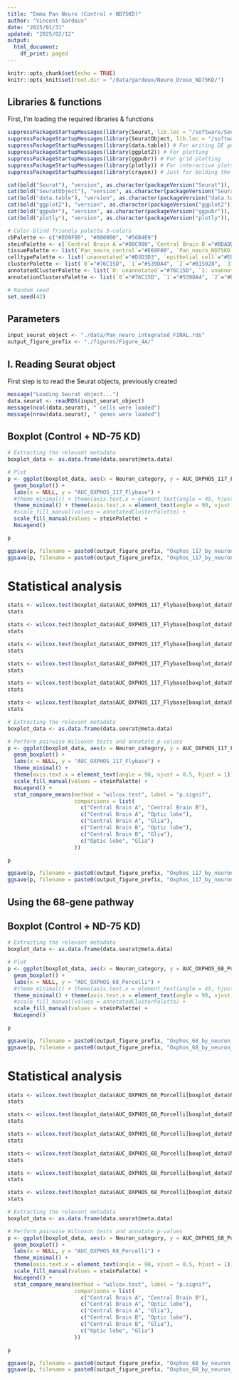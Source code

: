 ```yaml
---
title: "Emma Pan Neuro (Control + ND75KD)"
author: "Vincent Gardeux"
date: "2025/01/31"
updated: "2025/02/12"
output:
  html_document:
    df_print: paged
---
```


  
```r
knitr::opts_chunk$set(echo = TRUE)
knitr::opts_knit$set(root.dir = "/data/gardeux/Neuro_Droso_ND75KD/")
```

## Libraries & functions

First, I'm loading the required libraries & functions

```r
suppressPackageStartupMessages(library(Seurat, lib.loc = "/software/Seuratv4/lib/")) # Seurat v4.4.0, library for single-cell analysis
suppressPackageStartupMessages(library(SeuratObject, lib.loc = "/software/Seuratv4/lib/")) # For compatibility purpose
suppressPackageStartupMessages(library(data.table)) # For writing DE gene file
suppressPackageStartupMessages(library(ggplot2)) # For plotting
suppressPackageStartupMessages(library(ggpubr)) # For grid plotting
suppressPackageStartupMessages(library(plotly)) # For interactive plots
suppressPackageStartupMessages(library(crayon)) # Just for bolding the console output :D

cat(bold("Seurat"), "version", as.character(packageVersion("Seurat")), "\n")
cat(bold("SeuratObject"), "version", as.character(packageVersion("SeuratObject")), "\n")
cat(bold("data.table"), "version", as.character(packageVersion("data.table")), "\n")
cat(bold("ggplot2"), "version", as.character(packageVersion("ggplot2")), "\n")
cat(bold("ggpubr"), "version", as.character(packageVersion("ggpubr")), "\n")
cat(bold("plotly"), "version", as.character(packageVersion("plotly")), "\n")

# Color-blind friendly palette 3-colors
cbPalette <- c("#E69F00", "#000000", "#56B4E9")
steinPalette <- c(`Central Brain A`="#80C980",`Central Brain B`="#BDADD4",`Optic lobe`="#376CB0",`Glia`="#FBBF85",`Other`="#F0027E")
tissuePalette <- list(`Pan_neuro_control`="#E69F00", `Pan_neuro_ND75KD`="#56B4E9")
celltypePalette <- list(`unannotated`="#D3D3D3", `epithelial cell`="#E0AC69", `skeletal muscle of head`="#895129", `cone cell`="#FFFFB7", `outer photoreceptor cell`="#FFF060", `photoreceptor cell`="#F2DB00", `photoreceptor-like cell`="#F0C200", `adult optic chiasma glial cell`="#d896ff", `adult brain cell body glial cell`="#efbbff", `adult brain perineurial glial cell`="#BCBDDC", `adult lamina epithelial/marginal glial cell`="#9E9AC8", `adult reticular neuropil associated glial cell`="#756BB1", `optic lobe associated cortex glial cell`="#54278F", `cholinergic neuron`="#E41A1C", `gabaergic neuron`="#377EB8", `glutamatergic neuron`="#4DAF4A", `dopaminergic neuron`="#984EA3", `serotonergic neuron`="#FF7F00", `OPN neuron`="#A6CEE3", `columnar neuron T1`="#DEEBF7", `T neuron T3`="#9ECAE1", `T neuron T4/T5`="#3182BD", `distal medullary amacrine neuron Dm3`="#c6e6ba", `distal medullary amacrine neuron Dm8`="#A1D99B", `distal medullary amacrine neuron Dm9`="#31A354", `proximal medullary amacrine neuron Pm4`="#006D2C", `centrifugal neuron C2`="#7FC97F", `centrifugal neuron C3`="#BEAED4", `medullary intrinsic neuron Mi1`="#d8d5eb", `medullary intrinsic neuron Mi4`="#BCBDDC", `medullary intrinsic neuron Mi15`="#756BB1", `transmedullary neuron Tm1`="#b4dee9", `transmedullary neuron Tm2`="#bfdfe7", `transmedullary neuron Tm9`="#7eb5c4", `transmedullary neuron Tm20`="#9fcad5", `transmedullary Y neuron TmY14`="#5da1b3", `transmedullary Y neuron TmY5a`="#3c8ca2", `transmedullary Y neuron TmY8`="#1a7790", `tm5ab`="#014636", `lamina monopolar neuron L1 + L2`="#FDD3A0", `lamina monopolar neuron L3`="#FDBE85", `lamina monopolar neuron L4`="#FD8D3C", `lamina monopolar neuron L5`="#E6550D", `lamina wide-field 2 neuron`="#A63603", `lobular columnar neuron LC12`="#BC80BD", `olfactory receptor neuron`="#CCEBC5", `Poxn neuron`="#FFED6F", `hemocyte`="#999999", `kenyon cell`="#B3E2CD", `gamma kenyon cell`="#FDCDAC", `pigment cell`="#EE82EE")
clusterPalette <- list(`0`="#76C15D", `1`="#539DA4", `2`="#B15928", `3`="#78B69A", `4`="#46A93A", `5`="#EA4041", `6`="#E42123", `7`="#A5D880", `8`="#FDB35B", `9`="#F29A94", `10`="#449F35", `11`="#F98F8F", `12`="#2F83AF", `13`="#A6CEE3", `14`="#84B8D7", `15`="#85C969", `16`="#DBA08D", `17`="#C09B79", `18`="#F68724", `19`="#9CCF90", `20`="#2078B4", `21`="#5D9E43", `22`="#E7392B", `23`="#6D4199", `24`="#E73132", `25`="#E42521", `26`="#F89F5F", `27`="#37A22F", `28`="#8AC395", `29`="#D99B86", `30`="#63A3CB", `31`="#9774B6", `32`="#418EC0", `33`="#CEADC2", `34`="#4190AA", `35`="#F6807F", `36`="#A79C6B", `37`="#F1764A", `38`="#5298C5", `39`="#95D074", `40`="#F37070", `41`="#A48999", `42`="#8F9D5E", `43`="#EEE999", `44`="#AEDC8A", `45`="#FE8B16", `46`="#66A99F", `47`="#EF8D3E", `48`="#56B146", `49`="#FE9324", `50`="#BA9FCC", `51`="#FE8408", `52`="#FEFD97", `53`="#F06060", `54`="#E89458", `55`="#EE6240", `56`="#EB4D36", `57`="#FE9B31", `58`="#769D50", `59`="#7F5999", `60`="#66B952", `61`="#FC8109", `62`="#95C3DD", `63`="#73AED1", `64`="#DBD199", `65`="#C6AED3", `66`="#D5A7A8", `67`="#E29A73", `68`="#8B65AE", `69`="#3183BA", `70`="#AF91C5", `71`="#FBB369", `72`="#FDA33F", `73`="#C9B999", `74`="#FDAB4D", `75`="#7F57A7", `76`="#A382BD", `77`="#927199", `78`="#F48B54", `79`="#E1BF6D", `80`="#FDBB68", `81`="#ED5051", `82`="#F4E889", `83`="#D7AB5F", `84`="#C48243", `85`="#7348A0", `86`="#EAD47B", `87`="#B7A199", `88`="#CD9651", `89`="#BA6D35")
annotatedClusterPalette <- list(`0: unannotated`="#76C15D", `1: unannotated`="#539DA4", `2: unannotated`="#B15928", `3: glutamatergic neuron`="#78B69A", `4: unannotated`="#46A93A", `5: unannotated`="#EA4041", `6: epithelial cell`="#E42123", `7: transmedullary Y neuron TmY8`="#A5D880", `8: cone cell`="#FDB35B", `9: photoreceptor cell`="#F29A94", `10: photoreceptor cell`="#449F35", `11: cone cell`="#F98F8F", `12: cholinergic neuron`="#2F83AF", `13: skeletal muscle of head`="#A6CEE3", `14: gabaergic neuron`="#84B8D7", `15: unannotated`="#85C969", `16: medullary intrinsic neuron Mi4`="#DBA08D", `17: unannotated`="#C09B79", `18: outer photoreceptor cell`="#F68724", `19: epithelial cell`="#9CCF90", `20: skeletal muscle of head`="#2078B4", `21: gabaergic neuron`="#5D9E43", `22: unannotated`="#E7392B", `23: unannotated`="#6D4199", `24: cone cell`="#E73132", `25: T neuron T4/T5`="#E42521", `26: OPN neuron`="#F89F5F", `27: kenyon cell`="#37A22F", `28: outer photoreceptor cell`="#8AC395", `29: olfactory receptor neuron`="#D99B86", `30: unannotated`="#63A3CB", `31: unannotated`="#9774B6", `32: gamma kenyon cell`="#418EC0", `33: unannotated`="#CEADC2", `34: distal medullary amacrine neuron Dm3`="#4190AA", `35: serotonergic neuron`="#F6807F", `36: lamina monopolar neuron L1 + L2`="#A79C6B", `37: adult reticular neuropil associated glial cell`="#F1764A", `38: epithelial cell`="#5298C5", `39: adult optic chiasma glial cell`="#95D074", `40: unannotated`="#F37070", `41: epithelial cell`="#A48999", `42: tm5ab`="#8F9D5E", `43: unannotated`="#EEE999", `44: T neuron T3`="#AEDC8A", `45: unannotated`="#FE8B16", `46: unannotated`="#66A99F", `47: pigment cell`="#EF8D3E", `48: epithelial cell`="#56B146", `49: lobular columnar neuron LC12`="#FE9324", `50: centrifugal neuron C2`="#BA9FCC", `51: Poxn neuron`="#FE8408", `52: transmedullary Y neuron TmY5a`="#FEFD97", `53: lamina monopolar neuron L4`="#F06060", `54: photoreceptor-like cell`="#E89458", `55: lamina wide-field 2 neuron`="#EE6240", `56: columnar neuron T1`="#EB4D36", `57: adult brain cell body glial cell`="#FE9B31", `58: dopaminergic neuron`="#769D50", `59: lamina monopolar neuron L3`="#7F5999", `60: transmedullary neuron Tm1`="#66B952", `61: medullary intrinsic neuron Mi1`="#FC8109", `62: medullary intrinsic neuron Mi4`="#95C3DD", `63: transmedullary neuron Tm9`="#73AED1", `64: adult brain perineurial glial cell`="#DBD199", `65: skeletal muscle of head`="#C6AED3", `66: adult lamina epithelial/marginal glial cell`="#D5A7A8", `67: transmedullary neuron Tm20`="#E29A73", `68: hemocyte`="#8B65AE", `69: adult optic chiasma glial cell`="#3183BA", `70: unannotated`="#AF91C5", `71: transmedullary neuron Tm2`="#FBB369", `72: lamina monopolar neuron L5`="#FDA33F", `73: glutamatergic neuron`="#C9B999", `74: epithelial cell`="#FDAB4D", `75: cholinergic neuron`="#7F57A7", `76: centrifugal neuron C3`="#A382BD", `77: unannotated`="#927199", `78: distal medullary amacrine neuron Dm9`="#F48B54", `79: distal medullary amacrine neuron Dm8`="#E1BF6D", `80: medullary intrinsic neuron Mi15`="#FDBB68", `81: proximal medullary amacrine neuron Pm4`="#ED5051", `82: optic lobe associated cortex glial cell`="#F4E889", `83: unannotated`="#D7AB5F", `84: OPN neuron`="#C48243", `85: unannotated`="#7348A0", `86: unannotated`="#EAD47B", `87: unannotated`="#B7A199", `88: unannotated`="#CD9651", `89: transmedullary Y neuron TmY14`="#BA6D35")
annotationClustersPalette <- list(`0`="#76C15D", `1`="#539DA4", `2`="#B15928", `glutamatergic neuron`="#78B69A", `4`="#46A93A", `5`="#EA4041", `epithelial cell`="#E42123", `transmedullary Y neuron TmY8`="#A5D880", `cone cell`="#FDB35B", `photoreceptor cell`="#F29A94", `photoreceptor cell`="#449F35", `cone cell`="#F98F8F", `cholinergic neuron`="#2F83AF", `skeletal muscle of head`="#A6CEE3", `gabaergic neuron`="#84B8D7", `15`="#85C969", `medullary intrinsic neuron Mi4`="#DBA08D", `17`="#C09B79", `outer photoreceptor cell`="#F68724", `epithelial cell`="#9CCF90", `skeletal muscle of head`="#2078B4", `gabaergic neuron`="#5D9E43", `22`="#E7392B", `23`="#6D4199", `cone cell`="#E73132", `T neuron T4/T5`="#E42521", `OPN neuron`="#F89F5F", `kenyon cell`="#37A22F", `outer photoreceptor cell`="#8AC395", `olfactory receptor neuron`="#D99B86", `30`="#63A3CB", `31`="#9774B6", `gamma kenyon cell`="#418EC0", `33`="#CEADC2", `distal medullary amacrine neuron Dm3`="#4190AA", `serotonergic neuron`="#F6807F", `lamina monopolar neuron L1 + L2`="#A79C6B", `adult reticular neuropil associated glial cell`="#F1764A", `epithelial cell`="#5298C5", `adult optic chiasma glial cell`="#95D074", `40`="#F37070", `epithelial cell`="#A48999", `tm5ab`="#8F9D5E", `43`="#EEE999", `T neuron T3`="#AEDC8A", `45`="#FE8B16", `46`="#66A99F", `pigment cell`="#EF8D3E", `epithelial cell`="#56B146", `lobular columnar neuron LC12`="#FE9324", `centrifugal neuron C2`="#BA9FCC", `Poxn neuron`="#FE8408", `transmedullary Y neuron TmY5a`="#FEFD97", `lamina monopolar neuron L4`="#F06060", `photoreceptor-like cell`="#E89458", `lamina wide-field 2 neuron`="#EE6240", `columnar neuron T1`="#EB4D36", `adult brain cell body glial cell`="#FE9B31", `dopaminergic neuron`="#769D50", `lamina monopolar neuron L3`="#7F5999", `transmedullary neuron Tm1`="#66B952", `medullary intrinsic neuron Mi1`="#FC8109", `medullary intrinsic neuron Mi4`="#95C3DD", `transmedullary neuron Tm9`="#73AED1", `adult brain perineurial glial cell`="#DBD199", `skeletal muscle of head`="#C6AED3", `adult lamina epithelial/marginal glial cell`="#D5A7A8", `transmedullary neuron Tm20`="#E29A73", `hemocyte`="#8B65AE", `adult optic chiasma glial cell`="#3183BA", `70`="#AF91C5", `transmedullary neuron Tm2`="#FBB369", `lamina monopolar neuron L5`="#FDA33F", `glutamatergic neuron`="#C9B999", `epithelial cell`="#FDAB4D", `cholinergic neuron`="#7F57A7", `centrifugal neuron C3`="#A382BD", `77`="#927199", `distal medullary amacrine neuron Dm9`="#F48B54", `distal medullary amacrine neuron Dm8`="#E1BF6D", `medullary intrinsic neuron Mi15`="#FDBB68", `proximal medullary amacrine neuron Pm4`="#ED5051", `optic lobe associated cortex glial cell`="#F4E889", `83`="#D7AB5F", `OPN neuron`="#C48243", `85`="#7348A0", `86`="#EAD47B", `87`="#B7A199", `88`="#CD9651", `transmedullary Y neuron TmY14`="#BA6D35")

# Random seed
set.seed(42)
```

## Parameters

```r
input_seurat_object <- "./data/Pan_neuro_integrated_FINAL.rds"
output_figure_prefix <- "./figures/Figure_4A/"
```

## I. Reading Seurat object

First step is to read the Seurat objects, previously created

```r
message("Loading Seurat object...")
data.seurat <- readRDS(input_seurat_object)
message(ncol(data.seurat), " cells were loaded")
message(nrow(data.seurat), " genes were loaded")
```

## Boxplot (Control + ND-75 KD)

```r
# Extracting the relevant metadata
boxplot_data <- as.data.frame(data.seurat@meta.data)

# Plot
p <- ggplot(boxplot_data, aes(x = Neuron_category, y = AUC_OXPHOS_117_Flybase, fill = Neuron_category)) +
  geom_boxplot() +
  labs(x = NULL, y = "AUC_OXPHOS_117_Flybase") +
  #theme_minimal() + theme(axis.text.x = element_text(angle = 45, hjust = 1)) +
  theme_minimal() + theme(axis.text.x = element_text(angle = 90, vjust = 0.5, hjust=1)) +
  #scale_fill_manual(values = annotatedClusterPalette) +
  scale_fill_manual(values = steinPalette) +
  NoLegend()

p
```

```r
ggsave(p, filename = paste0(output_figure_prefix, "Oxphos_117_by_neuron_category.pdf"), width = 2, height = 5, bg = "white")
ggsave(p, filename = paste0(output_figure_prefix, "Oxphos_117_by_neuron_category.png"), width = 2, height = 5, dpi = 1000, bg = 'white')
```

# Statistical analysis

```r
stats <- wilcox.test(boxplot_data$AUC_OXPHOS_117_Flybase[boxplot_data$Neuron_category == "Central Brain A"], boxplot_data$AUC_OXPHOS_117_Flybase[boxplot_data$Neuron_category == "Central Brain B"])
stats
```

```r
stats <- wilcox.test(boxplot_data$AUC_OXPHOS_117_Flybase[boxplot_data$Neuron_category == "Central Brain A"], boxplot_data$AUC_OXPHOS_117_Flybase[boxplot_data$Neuron_category == "Optic lobe"])
stats
```

```r
stats <- wilcox.test(boxplot_data$AUC_OXPHOS_117_Flybase[boxplot_data$Neuron_category == "Central Brain A"], boxplot_data$AUC_OXPHOS_117_Flybase[boxplot_data$Neuron_category == "Glia"])
stats
```

```r
stats <- wilcox.test(boxplot_data$AUC_OXPHOS_117_Flybase[boxplot_data$Neuron_category == "Central Brain B"], boxplot_data$AUC_OXPHOS_117_Flybase[boxplot_data$Neuron_category == "Optic lobe"])
stats
```

```r
stats <- wilcox.test(boxplot_data$AUC_OXPHOS_117_Flybase[boxplot_data$Neuron_category == "Central Brain B"], boxplot_data$AUC_OXPHOS_117_Flybase[boxplot_data$Neuron_category == "Glia"])
stats
```

```r
stats <- wilcox.test(boxplot_data$AUC_OXPHOS_117_Flybase[boxplot_data$Neuron_category == "Optic lobe"], boxplot_data$AUC_OXPHOS_117_Flybase[boxplot_data$Neuron_category == "Glia"])
stats
```

```r
# Extracting the relevant metadata
boxplot_data <- as.data.frame(data.seurat@meta.data)

# Perform pairwise Wilcoxon tests and annotate p-values
p <- ggplot(boxplot_data, aes(x = Neuron_category, y = AUC_OXPHOS_117_Flybase, fill = Neuron_category)) +
  geom_boxplot() +
  labs(x = NULL, y = "AUC_OXPHOS_117_Flybase") +
  theme_minimal() +
  theme(axis.text.x = element_text(angle = 90, vjust = 0.5, hjust = 1)) +
  scale_fill_manual(values = steinPalette) +
  NoLegend() +
  stat_compare_means(method = "wilcox.test", label = "p.signif", 
                     comparisons = list(
                       c("Central Brain A", "Central Brain B"),
                       c("Central Brain A", "Optic lobe"),
                       c("Central Brain A", "Glia"),
                       c("Central Brain B", "Optic lobe"),
                       c("Central Brain B", "Glia"),
                       c("Optic lobe", "Glia")
                     ))

p
```

```r
ggsave(p, filename = paste0(output_figure_prefix, "Oxphos_117_by_neuron_category_with_signif.pdf"), width = 3, height = 8, bg = "white")
ggsave(p, filename = paste0(output_figure_prefix, "Oxphos_117_by_neuron_category_with_signif.png"), width = 3, height = 8, dpi = 1000, bg = 'white')
```

## Using the 68-gene pathway

## Boxplot (Control + ND-75 KD)

```r
# Extracting the relevant metadata
boxplot_data <- as.data.frame(data.seurat@meta.data)

# Plot
p <- ggplot(boxplot_data, aes(x = Neuron_category, y = AUC_OXPHOS_68_Porcelli, fill = Neuron_category)) +
  geom_boxplot() +
  labs(x = NULL, y = "AUC_OXPHOS_68_Porcelli") +
  #theme_minimal() + theme(axis.text.x = element_text(angle = 45, hjust = 1)) +
  theme_minimal() + theme(axis.text.x = element_text(angle = 90, vjust = 0.5, hjust=1)) +
  #scale_fill_manual(values = annotatedClusterPalette) +
  scale_fill_manual(values = steinPalette) +
  NoLegend()

p
```

```r
ggsave(p, filename = paste0(output_figure_prefix, "Oxphos_68_by_neuron_category.pdf"), width = 2, height = 5, bg = "white")
ggsave(p, filename = paste0(output_figure_prefix, "Oxphos_68_by_neuron_category.png"), width = 2, height = 5, dpi = 1000, bg = 'white')
```

# Statistical analysis

```r
stats <- wilcox.test(boxplot_data$AUC_OXPHOS_68_Porcelli[boxplot_data$Neuron_category == "Central Brain A"], boxplot_data$AUC_OXPHOS_68_Porcelli[boxplot_data$Neuron_category == "Central Brain B"])
stats
```

```r
stats <- wilcox.test(boxplot_data$AUC_OXPHOS_68_Porcelli[boxplot_data$Neuron_category == "Central Brain A"], boxplot_data$AUC_OXPHOS_68_Porcelli[boxplot_data$Neuron_category == "Optic lobe"])
stats
```

```r
stats <- wilcox.test(boxplot_data$AUC_OXPHOS_68_Porcelli[boxplot_data$Neuron_category == "Central Brain A"], boxplot_data$AUC_OXPHOS_68_Porcelli[boxplot_data$Neuron_category == "Glia"])
stats
```

```r
stats <- wilcox.test(boxplot_data$AUC_OXPHOS_68_Porcelli[boxplot_data$Neuron_category == "Central Brain B"], boxplot_data$AUC_OXPHOS_68_Porcelli[boxplot_data$Neuron_category == "Optic lobe"])
stats
```

```r
stats <- wilcox.test(boxplot_data$AUC_OXPHOS_68_Porcelli[boxplot_data$Neuron_category == "Central Brain B"], boxplot_data$AUC_OXPHOS_68_Porcelli[boxplot_data$Neuron_category == "Glia"])
stats
```

```r
stats <- wilcox.test(boxplot_data$AUC_OXPHOS_68_Porcelli[boxplot_data$Neuron_category == "Optic lobe"], boxplot_data$AUC_OXPHOS_68_Porcelli[boxplot_data$Neuron_category == "Glia"])
stats
```

```r
# Extracting the relevant metadata
boxplot_data <- as.data.frame(data.seurat@meta.data)

# Perform pairwise Wilcoxon tests and annotate p-values
p <- ggplot(boxplot_data, aes(x = Neuron_category, y = AUC_OXPHOS_68_Porcelli, fill = Neuron_category)) +
  geom_boxplot() +
  labs(x = NULL, y = "AUC_OXPHOS_68_Porcelli") +
  theme_minimal() +
  theme(axis.text.x = element_text(angle = 90, vjust = 0.5, hjust = 1)) +
  scale_fill_manual(values = steinPalette) +
  NoLegend() +
  stat_compare_means(method = "wilcox.test", label = "p.signif", 
                     comparisons = list(
                       c("Central Brain A", "Central Brain B"),
                       c("Central Brain A", "Optic lobe"),
                       c("Central Brain A", "Glia"),
                       c("Central Brain B", "Optic lobe"),
                       c("Central Brain B", "Glia"),
                       c("Optic lobe", "Glia")
                     ))

p
```

```r
ggsave(p, filename = paste0(output_figure_prefix, "Oxphos_68_by_neuron_category_with_signif.pdf"), width = 3, height = 8, bg = "white")
ggsave(p, filename = paste0(output_figure_prefix, "Oxphos_68_by_neuron_category_with_signif.png"), width = 3, height = 8, dpi = 1000, bg = 'white')
```